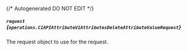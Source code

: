 {/* Autogenerated DO NOT EDIT  */}

##### `request` *{`operations.C1APIAttributeV1AttributesDeleteAttributeValueRequest`}*
The request object to use for the request.

<Collapsible openLabel={Labels.showProperties} closeLabel={Labels.hideProperties}>
  <C1APIAttributeV1AttributesDeleteAttributeValueRequest />
</Collapsible>


